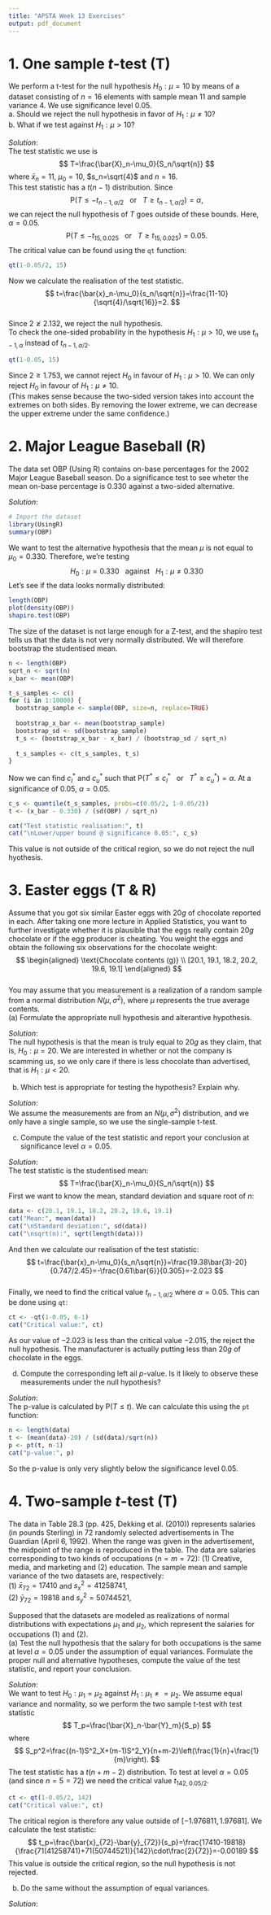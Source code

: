 ```yaml
---
title: "APSTA Week 13 Exercises"
output: pdf_document
---
```

# 1. One sample $t$-test (T)  
We perform a t-test for the null hypothesis $H_0:\mu=10$ by means of a dataset
consisting of $n=16$ elements with sample mean $11$ and sample variance $4$. We
use significance level $0.05$.  
a. Should we reject the null hypothesis in favor of $H_1:\mu\neq10$?  
b. What if we test against $H_1:\mu>10$?  
  
*Solution*:  
The test statistic we use is
$$
T=\frac{\bar{X}_n-\mu_0}{S_n/\sqrt{n}}
$$
where $\bar{x}_n=11$, $\mu_0=10$, $s_n=\sqrt{4}$ and $n=16$.  
This test statistic has a $t(n-1)$ distribution. Since
$$
\mathrm{P}(T\leq-t_{n-1,\alpha/2}\ \ \ \text{or}\ \ \ T\geq t_{n-1,\alpha/2})=\alpha,
$$
we can reject the null hypothesis of $T$ goes outside of these bounds. Here, $\alpha=0.05$.  
$$
\mathrm{P}(T\leq-t_{15,0.025}\ \ \ \text{or}\ \ \ T\geq t_{15,0.025})=0.05.
$$
The critical value can be found using the `qt` function:  
```r
qt(1-0.05/2, 15)
```
Now we calculate the realisation of the test statistic.  
$$
t=\frac{\bar{x}_n-\mu_0}{s_n/\sqrt{n}}=\frac{11-10}{\sqrt{4}/\sqrt{16}}=2.
$$  
Since $2\ngeq2.132$, we reject the null hypothesis.  
To check the one-sided probability in the hypothesis $H_1:\mu>10$, we use $t_{n-1,\alpha}$ instead of $t_{n-1,\alpha/2}$.  
```r
qt(1-0.05, 15)
```
Since $2\geq1.753$, we cannot reject $H_0$ in favour of $H_1:\mu>10$. We can only reject $H_0$ in favour of $H_1:\mu\neq10$.  
(This makes sense because the two-sided version takes into account the extremes on both sides. By removing the lower extreme, we can decrease the upper extreme under the same confidence.)  
  
# 2. Major League Baseball (R)  
The data set OBP (Using R) contains on-base percentages for the $2002$ Major
League Baseball season. Do a significance test to see wheter the mean on-base
percentage is $0.330$ against a two-sided alternative.  
  
*Solution*:  
```r
# Import the dataset
library(UsingR)
summary(OBP)
```
We want to test the alternative hypothesis that the mean $\mu$ is not equal to $\mu_0=0.330$. Therefore, we're testing  
$$
H_0:\mu=0.330\ \ \ \text{against}\ \ \ H_1:\mu\neq0.330
$$
Let's see if the data looks normally distributed:
```r
length(OBP)
plot(density(OBP))
shapiro.test(OBP)
```
The size of the dataset is not large enough for a Z-test, and the shapiro test tells us that the data is not very normally distributed. We will therefore bootstrap the studentised mean.  
```r
n <- length(OBP)
sqrt_n <- sqrt(n)
x_bar <- mean(OBP)

t_s_samples <- c()
for (i in 1:10000) {
  bootstrap_sample <- sample(OBP, size=n, replace=TRUE)
  
  bootstrap_x_bar <- mean(bootstrap_sample)
  bootstrap_sd <- sd(bootstrap_sample)
  t_s <- (bootstrap_x_bar - x_bar) / (bootstrap_sd / sqrt_n)
  
  t_s_samples <- c(t_s_samples, t_s)
}
```
Now we can find $c_l^*$ and $c_u^*$ such that $\mathrm{P}(T^*\leq c_l^*\ \ \ \text{or}\ \ \ T^*\geq c_u^*)=\alpha$. At a significance of $0.05$, $\alpha=0.05$.  
```r
c_s <- quantile(t_s_samples, probs=c(0.05/2, 1-0.05/2))
t <- (x_bar - 0.330) / (sd(OBP) / sqrt_n)

cat("Test statistic realisation:", t)
cat("\nLower/upper bound @ significance 0.05:", c_s)
```
This value is not outside of the critical region, so we do not reject the null hyothesis.  
  
# 3. Easter eggs (T & R)  
Assume that you got six similar Easter eggs with $20g$ of chocolate reported in
each. After taking one more lecture in Applied Statistics, you want to further
investigate whether it is plausible that the eggs really contain $20g$ chocolate or if
the egg producer is cheating. You weight the eggs and obtain the following six
observations for the chocolate weight:  
$$
\begin{aligned}
\text{Chocolate contents (g)} \\
[20.1, 19.1, 18.2, 20.2, 19.6, 19.1]
\end{aligned}
$$  
You may assume that you measurement is a realization of a random sample from
a normal distribution $N(\mu,\sigma^2)$, where $\mu$ represents the true average contents.  
(a) Formulate the appropriate null hypothesis and alterantive hypothesis.  
  
*Solution*:  
The null hypothesis is that the mean is truly equal to $20g$ as they claim, that is, $H_0:\mu=20$. We are interested in whether or not the company is scamming us, so we only care if there is less chocolate than advertised, that is $H_1:\mu<20$.  
  
(b) Which test is appropriate for testing the hypothesis? Explain why.  
  
*Solution*:  
We assume the measurements are from an $N(\mu,\sigma^2)$ distribution, and we only have a single sample, so we use the single-sample t-test.  
  
(c) Compute the value of the test statistic and report your conclusion at significance level $\alpha=0.05$.  
  
*Solution*:  
The test statistic is the studentised mean:  
$$
T=\frac{\bar{X}_n-\mu_0}{S_n/\sqrt{n}}
$$
First we want to know the mean, standard deviation and square root of $n$:
```r
data <- c(20.1, 19.1, 18.2, 20.2, 19.6, 19.1)
cat("Mean:", mean(data))
cat("\nStandard deviation:", sd(data))
cat("\nsqrt(n):", sqrt(length(data)))
```
And then we calculate our realisation of the test statistic:  
$$
t=\frac{\bar{x}_n-\mu_0}{s_n/\sqrt{n}}=\frac{19.38\bar{3}-20}{0.747/2.45}=-\frac{0.61\bar{6}}{0.305}=-2.023
$$  
Finally, we need to find the critical value $t_{n-1,\alpha/2}$ where $\alpha=0.05$. This can be done using `qt`:
```r
ct <- -qt(1-0.05, 6-1)
cat("Critical value:", ct)
```
As our value of $-2.023$ is less than the critical value $-2.015$, the reject the null hypothesis. The manufacturer is actually putting less than $20g$ of chocolate in the eggs.  
  
(d) Compute the corresponding left ail $p$-value. Is it likely to observe these measurements under the null hypothesis?  
  
*Solution*:  
The p-value is calculated by $\mathrm{P}(T\leq t)$. We can calculate this using the `pt` function:  
```r
n <- length(data)
t <- (mean(data)-20) / (sd(data)/sqrt(n))
p <- pt(t, n-1)
cat("p-value:", p)
```
So the p-value is only very slightly below the significance level $0.05$.  
  
# 4. Two-sample $t$-test (T)  
The data in Table $28.3$ (pp. $425$, Dekking et al. ($2010$)) represents salaries (in
pounds Sterling) in $72$ randomly selected advertisements in The Guardian (April
$6$, $1992$). When the range was given in the advertisement, the midpoint of the
range is reproduced in the table. The data are salaries corresponding to two
kinds of occupations ($n=m=72$): ($1$) Creative, media, and marketing and
($2$) education. The sample mean and sample variance of the two datasets are,
respectively:  
(1) $\bar{x}_{72}=17410$ and $s_x^2=41258741$,  
(2) $\bar{y}_{72}=19818$ and $s_y^2=50744521$,  
  
Supposed that the datasets are modeled as realizations of normal distributions
with expectations $\mu_1$ and $\mu_2$, which represent the salaries for occupations ($1$)
and ($2$).  
(a) Test the null hypothesis that the salary for both occupations is the same
at level $\alpha=0.05$ under the assumption of equal variances. Formulate
the proper null and alternative hypotheses, compute the value of the test
statistic, and report your conclusion.  
  
*Solution*:  
We want to test $H_0:\mu_1=\mu_2$ against $H_1:\mu_1\neq=\mu_2$. We assume equal variance and normality, so we perform the two sample t-test with test statistic
$$
T_p=\frac{\bar{X}_n-\bar{Y}_m}{S_p}
$$
where
$$
S_p^2=\frac{(n-1)S^2_X+(m-1)S^2_Y}{n+m-2}\left(\frac{1}{n}+\frac{1}{m}\right).
$$
The test statistic has a $t(n+m-2)$ distribution. To test at level $\alpha=0.05$ (and since $n=5=72$) we need the critical value $t_{142,0.05/2}$.  
```r
ct <- qt(1-0.05/2, 142)
cat("Critical value:", ct)
```
The critical region is therefore any value outside of $[-1.976811,1.97681]$. We calculate the test statistic:  
$$
t_p=\frac{\bar{x}_{72}-\bar{y}_{72}}{s_p}=\frac{17410-19818}{\frac{71(41258741)+71(50744521)}{142}\cdot\frac{2}{72}}=-0.00189
$$
This value is outside the critical region, so the null hypothesis is not rejected.  
  
(b) Do the same without the assumption of equal variances.  
  
*Solution*:  
